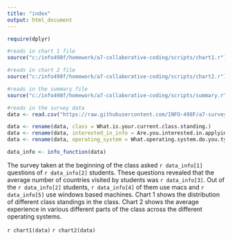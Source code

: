 ```yaml
---
title: "index"
output: html_document
---
```


```r
require(dplyr)

#reads in chart 1 file
source("c:/info498f/homework/a7-collaborative-coding/scripts/chart1.r")

#reads in chart 2 file
source("c:/info498f/homework/a7-collaborative-coding/scripts/chart2.r")

#reads in the summary file
source("c:/info498f/homework/a7-collaborative-coding/scripts/summary.r")

#reads in the survey data
data <- read.csv("https://raw.githubusercontent.com/INFO-498F/a7-survey-data/master/intro_survey_data.csv")

data <- rename(data, class = What.is.your.current.class.standing.)
data <- rename(data, interested_in_info = Are.you.interested.in.applying.to.the.Informatics.major.)
data <- rename(data, operating_system = What.operating.system.do.you.typically.use.)

data_info <- info_function(data)
```

The survey taken at the beginning of the class asked `r data_info[1]` questions of `r data_info[2]` students. These questions revealed that the average number of countries visited by students was `r data_info[3]`. Out of the `r data_info[2]` students, `r data_info[4]` of them use macs and `r data_info[5]` use windows based machines. Chart 1 shows the distribution of different class standings in the class. Chart 2 shows the average experience in various different parts of the class across the different operating systems.

`r chart1(data)`
`r chart2(data)`